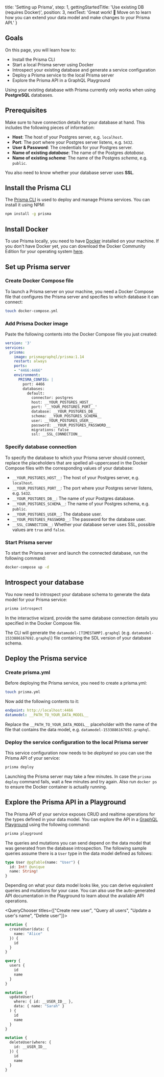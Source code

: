 
  title: 'Setting up Prisma',
  step: 1,
  gettingStartedTitle: 'Use existing DB (requires Docker)',
  position: 3,
  nextText: 'Great work! 👏  Move on to learn how you can extend your data model and make changes to your Prisma API.'
}

## Goals

On this page, you will learn how to:

- Install the Prisma CLI
- Start a local Prisma server using Docker
- Introspect your existing database and generate a service configuration
- Deploy a Prisma service to the local Prisma server
- Explore the Prisma API in a GraphQL Playground

<Warning>

Using your existing database with Prisma currently only works when using **PostgreSQL** databases.

</Warning>

## Prerequisites

Make sure to have connection details for your database at hand. This includes the following pieces of information:

- **Host**: The host of your Postgres server, e.g. `localhost`.
- **Port**: The port where your Postgres server listens, e.g. `5432`.
- **User & Password**: The credentials for your Postgres server.
- **Name of existing _database_**: The name of the Postgres _database_.
- **Name of existing _schema_**: The name of the Postgres _schema_, e.g. `public`.

You also need to know whether your database server uses **SSL**.

## Install the Prisma CLI

The [Prisma CLI](https://www.npmjs.com/package/prisma) is used to deploy and manage Prisma services. You can install it using NPM:

```bash copy
npm install -g prisma
```

## Install Docker

To use Prisma locally, you need to have [Docker](https://www.docker.com) installed on your machine. If you don't have Docker yet, you can download the Docker Community Edition for your operating system [here](https://www.docker.com/community-edition).

## Set up Prisma server

### Create Docker Compose file

To launch a Prisma server on your machine, you need a Docker Compose file that configures the Prisma server and specifies to which database it can connect:

```bash copy
touch docker-compose.yml
```

### Add Prisma Docker image

Paste the following contents into the Docker Compose file you just created:

```yml copy
version: '3'
services:
  prisma:
    image: prismagraphql/prisma:1.14
    restart: always
    ports:
    - "4466:4466"
    environment:
      PRISMA_CONFIG: |
        port: 4466
        databases:
          default:
            connector: postgres
            host: __YOUR_POSTGRES_HOST__
            port: '__YOUR_POSTGRES_PORT__'
            database: __YOUR_POSTGRES_DB__
            schema: __YOUR_POSTGRES_SCHEMA__
            user: __YOUR_POSTGRES_USER__
            password: __YOUR_POSTGRES_PASSWORD__
            migrations: false
            ssl: __SSL_CONNECTION__
```

### Specify database connection

To specify the database to which your Prisma server should connect, replace the placeholders that are spelled all-uppercased in the Docker Compose files with the corresponding values of your database:

- `__YOUR_POSTGRES_HOST__`: The host of your Postgres server, e.g. `localhost`.
- `__YOUR_POSTGRES_PORT__`: The port where your Postgres server listens, e.g. `5432`.
- `__YOUR_POSTGRES_DB__`: The name of your Postgres database.
- `__YOUR_POSTGRES_SCHEMA__`: The name of your Postgres schema, e.g. `public`.
- `__YOUR_POSTGRES_USER__`: The database user.
- `__YOUR_POSTGRES_PASSWORD__`: The password for the database user.
- `__SSL_CONNECTION__`: Whether your database server uses SSL, possible values are `true` and `false`.

### Start Prisma server

To start the Prisma server and launch the connected database, run the following command:

```bash copy
docker-compose up -d
```

## Introspect your database

You now need to introspect your database schema to generate the data model for your Prisma service:

```bash copy
prisma introspect
```

In the interactive wizard, provide the same database connection details you specified in the Docker Compose file.

The CLI will generate the `datamodel-[TIMESTAMP].graphql` (e.g. `datamodel-1533886167692.graphql`) file containing the SDL version of your database schema.

## Deploy the Prisma service

### Create prisma.yml

Before deploying the Prisma service, you need to create a prisma.yml:

```bash copy
touch prisma.yml
```

Now add the following contents to it:

```yml copy
endpoint: http://localhost:4466
datamodel: __PATH_TO_YOUR_DATA_MODEL__
```

Replace the `__PATH_TO_YOUR_DATA_MODEL__` placeholder with the name of the file that contains the data model, e.g. `datamodel-1533886167692.graphql`.

### Deploy the service configuration to the local Prisma server

This service configuration now needs to be _deployed_ so you can use the Prisma API of your service:

```bash copy
prisma deploy
```

<Warning>

Launching the Prisma server may take a few minutes. In case the `prisma deploy` command fails, wait a few minutes and try again. Also run `docker ps` to ensure the Docker container is actually running.

</Warning>

## Explore the Prisma API in a Playground

The Prisma API of your service exposes CRUD and realtime operations for the types defined in your data model. You can explore the API in a [GraphQL Playground](https://github.com/prismagraphql/graphql-playground) using the following command:

```bash copy
prisma playground
```

The queries and mutations you can send depend on the data model that was generated from the database introspection. The following sample queries assume there is a `User` type in the data model defined as follows:

```graphql
type User @pgTable(name: "User") {
  id: Int! @unique
  name: String!
}
```

Depending on what your data model looks like, you can derive equivalent queries and mutations for your case. You can also use the auto-generated API documentation in the Playground to learn about the available API operations.

<QueryChooser titles={["Create new user", "Query all users", "Update a user's name", "Delete user"]}>

```graphql lineNumbers,copy
mutation {
  createUser(data: {
    name: "Alice"
  }) {
    id
  }
}
```

```graphql lineNumbers,copy
query {
  users {
    id
    name
  }
}
```

```graphql lineNumbers,copy
mutation {
  updateUser(
    where: { id: __USER_ID__ },
    data: { name: "Sarah" }
  ) {
    id
    name
  }
}
```

```graphql lineNumbers,copy
mutation {
  deleteUser(where: {
    id: __USER_ID__
  }) {
    id
    name
  }
}
```

</QueryChooser>